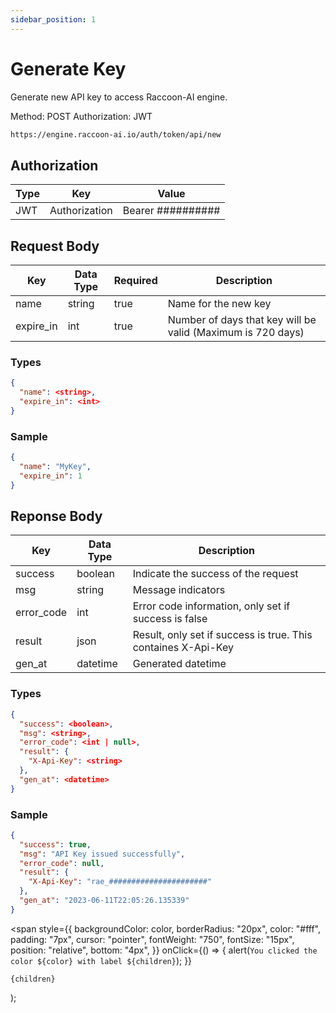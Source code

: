 ```yaml
---
sidebar_position: 1
---
```


# Generate Key

Generate new API key to access Raccoon-AI engine.

<Tooltip color="#3abe25">Method: POST</Tooltip> <Tooltip color="#Be2525">
  Authorization: JWT
</Tooltip>
<div style={{ marginBottom: "20px" }}></div>

```bash
https://engine.raccoon-ai.io/auth/token/api/new
```

## Authorization

| Type | Key           | Value             |
| ---- | ------------- | ----------------- |
| JWT  | Authorization | Bearer ########## |

## Request Body

| Key       | Data Type | Required | Description                                                 |
| --------- | --------- | -------- | ----------------------------------------------------------- |
| name      | string    | true     | Name for the new key                                        |
| expire_in | int       | true     | Number of days that key will be valid (Maximum is 720 days) |

### Types

```json
{
  "name": <string>,
  "expire_in": <int>
}
```

### Sample

```json
{
  "name": "MyKey",
  "expire_in": 1
}
```

## Reponse Body

| Key        | Data Type | Description                                                   |
| ---------- | --------- | ------------------------------------------------------------- |
| success    | boolean   | Indicate the success of the request                           |
| msg        | string    | Message indicators                                            |
| error_code | int       | Error code information, only set if success is false          |
| result     | json      | Result, only set if success is true. This containes X-Api-Key |
| gen_at     | datetime  | Generated datetime                                            |

### Types

```json
{
  "success": <boolean>,
  "msg": <string>,
  "error_code": <int | null>,
  "result": {
    "X-Api-Key": <string>
  },
  "gen_at": <datetime>
}
```

### Sample

```json
{
  "success": true,
  "msg": "API Key issued successfully",
  "error_code": null,
  "result": {
    "X-Api-Key": "rae_######################"
  },
  "gen_at": "2023-06-11T22:05:26.135339"
}
```

  <span
    style={{
      backgroundColor: color,
      borderRadius: "20px",
      color: "#fff",
      padding: "7px",
      cursor: "pointer",
      fontWeight: "750",
      fontSize: "15px",
      position: "relative",
      bottom: "4px",
    }}
    onClick={() => {
      alert(`You clicked the color ${color} with label ${children}`);
    }}
  >
    {children}
  </span>
);
